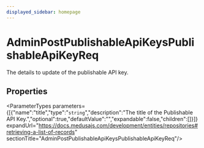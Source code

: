 ```yaml
---
displayed_sidebar: homepage
---
```



# AdminPostPublishableApiKeysPublishableApiKeyReq

The details to update of the publishable API key.

## Properties

<ParameterTypes parameters={[{"name":"title","type":"`string`","description":"The title of the Publishable API Key.","optional":true,"defaultValue":"","expandable":false,"children":[]}]} expandUrl="https://docs.medusajs.com/development/entities/repositories#retrieving-a-list-of-records" sectionTitle="AdminPostPublishableApiKeysPublishableApiKeyReq"/>
